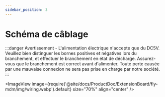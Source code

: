 ```yaml
---
sidebar_position: 3
---
```


# Schéma de câblage

:::danger Avertissement
    - L'alimentation électrique n'accepte que du DC5V. Veuillez bien distinguer les bornes positives et négatives lors du branchement, et effectuer le branchement en état de décharge. Assurez-vous que le branchement est correct avant d'alimenter. Toute perte causée par une mauvaise connexion ne sera pas prise en charge par notre société.
:::

<ImageView image={require('@site/docs/ProductDoc/ExtensionBoard/fly-mdm/img/wiring.webp').default} size="70%" align="center" />
